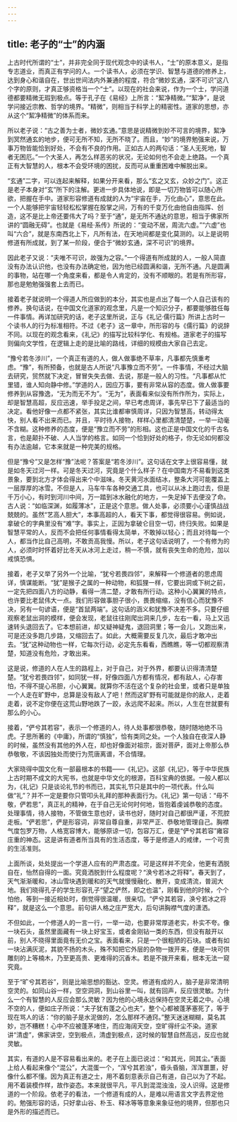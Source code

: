 ```yaml
---
---
---
```

title: 老子的“士”的内涵
---




上古时代所谓的“士”，并非完全同于现代观念中的读书人，“士”的原本意义，是指专志道业，而真正有学问的人。一个读书人，必须在学识、智慧与道德的修养上，达到身心和谐自在，世出世间法内外兼通的程度，符合“微妙玄通，深不可识”这八个字的原则，才真正够资格当一个“士”。以现在的社会来说，作为一个士，学问道德都要精微无瑕到极点。等于孔子在《易经》上所言：“絜净精微。”“絜净”，是说学问接近宗教、哲学的境界。“精微”，则相当于科学上的精密性。道家的思想，亦从这个“絜净精微”的体系而来。

所以老子说：“古之善为士者，微妙玄通。”意思是说精微到妙不可言的境界，絜净到冥然通玄的地步，便可无所不知，无所不晓了。而且，“妙”的境界勉强来说，万事万物皆能恰到好处，不会有不良的作用。正如古人的两句话：“圣人无死地，智者无困厄。”一个大圣人，再怎么样恶劣的状况，无论如何也不会走上绝路。一个真正有大智慧的人，根本不会受环境的困扰，反而可从重重困难中解脱出来。

“玄通”二字，可以连起来解释，如果分开来看，那么“玄之又玄，众妙之门”。这正是老子本身对“玄”所下的注解。更进一步具体地说，即是一切万物皆可以随心所欲，把握在手中。道家形容修道有成就的人为“宇宙在手，万化由心”，意思在此。一个人能够把宇宙轻轻松松掌握在股掌之间，万有的千变万化由他自由指挥、创造，这不是比上帝还要伟大了吗？至于“通”，是无所不通达的意思，相当于佛家所讲的“圆融无碍”。也就是《易经·系传》所说的：“变动不居，周流六虚。”“六虚”也叫“六合”，就是东南西北上下，凡所有法，在天地间都是变化莫测的。以上是说明修道有所成就，到了某一阶段，便合于“微妙玄通，深不可识”的境界。

因此老子又说：“夫唯不可识，故强为之容。”一个得道有所成就的人，一般人简直没有办法认识他，也没有办法确定他，因为他已经圆满和谐，无所不通。凡是圆满的事物，站在哪一个角度来看，都是令人肯定的，没有不顺眼的。若是有所形容，那也是勉勉强强套上去而已。

接着老子就说明一个得道人所应做到的本分，其实也是点出了每一个人自己该有的修养。换句话说，在中国文化道家的观念里，凡是一个知识分子，都要能够胜任每一件事情。再详加研究的话，老子这里所说，正与《礼记·儒行篇》所讲上古时一个读书人的行为标准相符。不过《老子》这一章中，所形容的与《儒行篇》的说辞不同。以现在的观念看来，《礼记》的描写比较科学化、有规格。道家老子的描写则偏向文学性，在逻辑上走的是比喻的路线，详细的规模由大家自己去定。

“豫兮若冬涉川”，一个真正有道的人，做人做事绝不草率，凡事都先慎重考虑。“豫”，有所预备，也就是古人所说“凡事豫立而不劳”。一件事情，不经过大脑去研究，贸然就下决定，冒冒失失去做、去说，那是一般人的习性。“凡事都从忙里错，谁人知向静中修。”学道的人，因应万事，要有非常从容的态度。做人做事要修养到从容豫逸，“无为而无不为”。“无为”，表面看来似没有所作所为，实际上，却是智慧高超，反应迅速，举手投足之间，早已考虑周详，事先早已下了最适当的决定。看他好像一点都不紧张，其实比谁都审慎周详，只因为智慧高，转动得太快，别人看不出来而已。并且，平时待人接物，样样心里都清清楚楚，一举一动毫不含糊。这种修养的态度，便是“豫立而不劳”的形相。这也正是中国文化的千古名言，也是颠扑不破、人人当学的格言。如同一个恰到好处的格子，你无论如何都没有办法逾越，它本来就是一种完美的规格。

但是“豫兮”又是怎样“豫”法呢？答案是“若冬涉川”。这句话在文字上很容易懂，就是如冬天过河一样。可是冬天过河，究竟是个什么样子？在中国南方不易看到这类景象，要到北方才体会得出来个中滋味。冬天黄河水面结冰，整条大河可能覆盖上一层厚厚的冰雪。不但是人，马车牛车各种交通工具，也可以从冰上跑过去，但是千万小心，有时到河川中间，万一踏到冰水融化的地方，一失足掉下去便没了命。古人说：“如临深渊，如履薄冰”，正是这个意思。做人处事，必须要小心谨慎战战兢兢的。虽然“艺高人胆大”，本事高超的人，看天下事，都觉得很容易。例如说，拿破仑的字典里没有“难”字。事实上，正因为拿破仑目空一切，终归失败。如果是智慧平常的人，反而不会把任何事情看得太简单，不敢掉以轻心；而且对待每一个人，都当作比自己高明，不敢贡高我慢。所以，老子这句话说明了，一个有修为的人，必须时时怀着好比冬天从冰河上走过，稍一不慎，就有丧失生命的危险，加以戒慎恐惧。

接着，老子又举了另外一个比喻，“犹兮若畏四邻”，来解释一个修道者的思虑周详，慎谋能断。“犹”是猴子之属的一种动物，和狐狸一样，它要出洞或下树之前，一定先把四面八方的动静，看得一清二楚，才敢有所行动。这种小心翼翼的特点，也许要比老鼠伟大一点。我们形容做事胆子很小，畏畏缩缩，没有信心而犹豫不决，另有一句谚语，便是“首鼠两端”。这句话的涵义和犹豫不决差不多。只要仔细观察老鼠出洞的模样，便会发现，老鼠往往刚爬出洞来几步，左右一看，马上又迅速转头退回去了。它本想前进，却又疑神疑鬼，退回洞里；等一会儿，又跑出来，可是还没多跑几步路，又缩回去了。如此，大概需要反复几次，最后才敢冲出去。“犹”这种动物也一样，它每次行动，必定先东看看，西瞧瞧，等一切都观察清楚，知道没有危险，才敢出来。

这是说，修道的人在人生的路程上，对于自己，对于外界，都要认识得清清楚楚。“犹兮若畏四邻”，如同犹一样，好像四面八方都有情况，都有敌人，心存害怕，不得不提心吊胆，小心翼翼。就算你不活在这个复杂的社会里，或者只是单独一个人走在旷野中，总算是没有敌人了吧！然而这旷野有可能就是你的敌人，走着走着，说不定你便在这荒山野地跌了一跤，永远爬不起来。所以，人生在世就要有那么的小心。

接着，“俨兮其若容”，表示一个修道的人，待人处事都很恭敬，随时随地绝不马虎。子思所著的《中庸》，所谓的“慎独”，恰有类同之处。一个人独自在夜深人静的时候，虽然没有其他的外人在，却也好像面对祖宗，面对菩萨，面对上帝那么恭恭敬敬，不该因独处而使行为荒唐离谱，不合情理。

大家晓得中国文化有一部最根本的书籍——《礼记》。这部《礼记》，等于中华民族上古时期不成文的大宪书，也就是中华文化的根源，百科宝典的依据。一般人都以为，《礼记》只是谈论礼节的书而已，其实礼节只是其中的一项代表。什么叫做“礼”？并不一定是要你只管叩头礼拜的那种表面行为。《礼记》第一句话：“毋不敬，俨若思”，真正礼的精神，在于自己无论何时何地，皆抱着虔诚恭敬的态度。处理事情，待人接物，不管做生意也好，读书也好，随时对自己都很严谨，不荒腔走板。“俨若思”，俨是形容词，非常自尊自重，非常严正、恭敬地管理自己。胸襟气度包罗万物，人格宽容博大，能够原谅一切，包容万汇，便是“俨兮其若容”雍容庄重的神态。这是讲有道者所当具有的生活态度，等于是修道人的戒律，一个可贵的生活准则。

上面所谈，处处提出一个学道人应有的严肃态度。可是这样并不完全，他更有洒脱自在，怡然自得的一面。究竟洒脱到什么程度呢？“涣兮若冰之将释”。春天到了，天气渐渐暖和，冰山雪块遇到暖和的天气就慢慢融化、散开，变成清流，普润大地。我们晓得孔子的学生形容孔子“望之俨然，即之也温”，刚看到他的时候，个个怕他，等到一接近相处时，倒觉得很温暖，很亲切。“俨兮其若容，涣兮若冰之将释”，就是这么一个意思。前句讲人格之庄严宽大，后句讲胸襟气度的潇洒。

不但如此，一个修道人的一言一行，一举一动，也要非常厚道老实，朴实不夸。像一块石头，虽然里面藏有一块上好宝玉，或者金刚钻一类的东西，但没有敲开以前，别人不晓得里面竟有无价之宝。表面看来，只是一个很粗陋的石块。或者有如一块沾满灰泥，其貌不扬的木头，殊不知把它外层的杂物一拨开来，便是一块可供雕刻的上等楠木，乃至更高贵、更难得的沉香木。若是不拨开来看，根本无法一窥究竟。

至于“旷兮其若谷”，则是比喻思想的豁达、空灵。修道有成的人，脑子是非常清明空灵的。如同山谷一样，空空洞洞，到山谷里一叫，就有回声，反应很灵敏。为什么一个有智慧的人反应会那么灵敏？因为他的心境永远保持在空灵无着之中。心境不空的人，便如庄子所说：“夫子犹有蓬之心也夫”，整个心都被蓬茅塞死了，等于现在骂人的话：“你的脑子是水泥做的，怎么那样不通窍。”整天迷迷糊糊，莫名其妙，岂不糟糕！心中不应被蓬茅堵住，而应海阔天空，空旷得纤尘不染。道家讲“清虚”，佛家讲空，空到极点，清虚到极点，这时候的智慧自然高远，反应也就灵敏。

其实，有道的人是不容易看出来的。老子在上面已说过：“和其光，同其尘。”表面上给人看起来像个“混公”，大混蛋一个，“浑兮其若浊”，昏头昏脑，浑浑噩噩，好像什么都不懂。因为真正有道之士，用不着刻意表示自己有道，自己以为了不起。用不着装模作样，故作姿态。本来就很平凡，平凡到混混浊浊，没人识得。这是修道的一个阶段。依老子的看法，一个修道有成的人，是难以用语言文字去界定他的。勉强形容的话，只好拿山谷、朴玉、释冰等等意象来象征他的境界，但那也只是外形的描述而已。